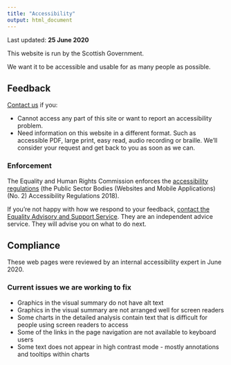 ---
title: "Accessibility"
output: html_document
---

Last updated: **25 June 2020**

This website is run by the Scottish Government.

We want it to be accessible and usable for as many people as possible.

## Feedback
[Contact us](contact.html) if you:

* Cannot access any part of this site or want to report an accessibility problem.
* Need information on this website in a different format. Such as accessible PDF, large print, easy read, audio recording or braille. We'll consider your request and get back to you as soon as we can.

### Enforcement
The Equality and Human Rights Commission enforces the [accessibility regulations](http://www.legislation.gov.uk/uksi/2018/952/regulation/4/made) (the Public Sector Bodies (Websites and Mobile Applications) (No. 2) Accessibility Regulations 2018).

If you're not happy with how we respond to your feedback, [contact the Equality Advisory and Support Service](https://www.equalityadvisoryservice.com/). They are an independent advice service. They will advise you on what to do next.

## Compliance
These web pages were reviewed by an internal accessibility expert in June 2020.

### Current issues we are working to fix
* Graphics in the visual summary do not have alt text
* Graphics in the visual summary are not arranged well for screen readers
* Some charts in the detailed analysis contain text that is difficult for people using screen readers to access
* Some of the links in the page navigation are not available to keyboard users
* Some text does not appear in high contrast mode - mostly annotations and tooltips within charts
